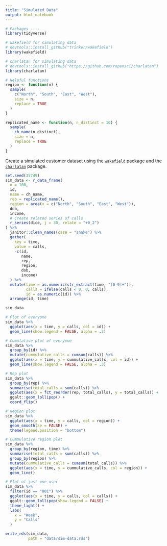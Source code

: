 ```yaml
---
title: "Simulated Data"
output: html_notebook
---
```


```r
# Packages ----
library(tidyverse)

# wakefield for simulating data
# devtools::install_github("trinker/wakefield")
library(wakefield)

# charlatan for simulating data
# devtools::install_github("https://github.com/ropensci/charlatan")
library(charlatan)
```

```r
# Helpful functions
region <- function(n) {
  sample(
    c("North", "South", "East", "West"),
    size = n,
    replace = TRUE
  )
}

replicated_name <- function(n, n_distinct = 10) {
  sample(
    ch_name(n_distinct),
    size = n,
    replace = TRUE
  )
}
```


Create a simulated customer dataset using the [`wakefield`](https://github.com/trinker/wakefield) package and the [`charlatan`](https://github.com/ropensci/charlatan) package.
```r
set.seed(35749)
sim_data <- r_data_frame(
  n = 100,
  id,
  name = ch_name,
  rep = replicated_name(),
  region = area(x = c("North", "South", "East", "West")),
  dob,
  income,
  # Create related series of calls
  r_series(dice, j = 30, relate = "+0_2")
) %>% 
  janitor::clean_names(case = "snake") %>% 
  gather(
    key = time,
    value = calls,
    -c(id,
       name,
       rep,
       region,
       dob,
       income)
  ) %>% 
  mutate(time = as.numeric(str_extract(time, "[0-9]+")),
         calls = ifelse(calls < 0, 0, calls),
         id = as.numeric(id)) %>% 
  arrange(id, time)

sim_data
```

```r
# Plot of everyone
sim_data %>% 
  ggplot(aes(x = time, y = calls, col = id)) +
  geom_line(show.legend = FALSE, alpha = .3)

# Cumulative plot of everyone
sim_data %>% 
  group_by(id) %>% 
  mutate(cummulative_calls = cumsum(calls)) %>% 
  ggplot(aes(x = time, y = cummulative_calls, col = id)) +
  geom_line(show.legend = FALSE, alpha = .3)

# Rep plot
sim_data %>% 
  group_by(rep) %>% 
  summarise(total_calls = sum(calls)) %>% 
  ggplot(aes(x = fct_reorder(rep, total_calls), y = total_calls)) +
  ggalt::geom_lollipop() +
  coord_flip()

# Region plot
sim_data %>% 
  ggplot(aes(x = time, y = calls, col = region)) +
  geom_smooth(se = FALSE) +
  theme(legend.position = "bottom")

# Cummulative region plot
sim_data %>% 
  group_by(region, time) %>% 
  summarise(total_calls = sum(calls)) %>% 
  group_by(region) %>% 
  mutate(cummulative_calls = cumsum(total_calls)) %>% 
  ggplot(aes(x = time, y = cummulative_calls, col = region)) +
  geom_line()

# Plot of just one user
sim_data %>% 
  filter(id == "001") %>% 
  ggplot(aes(x = time, y = calls, col = calls)) +
  ggalt::geom_lollipop(show.legend = FALSE) +
  theme_light() +
  labs(
    x = "Week",
    y = "Calls"
  )
```

```r
write_rds(sim_data,
          path = "data/sim-data.rds")
```

